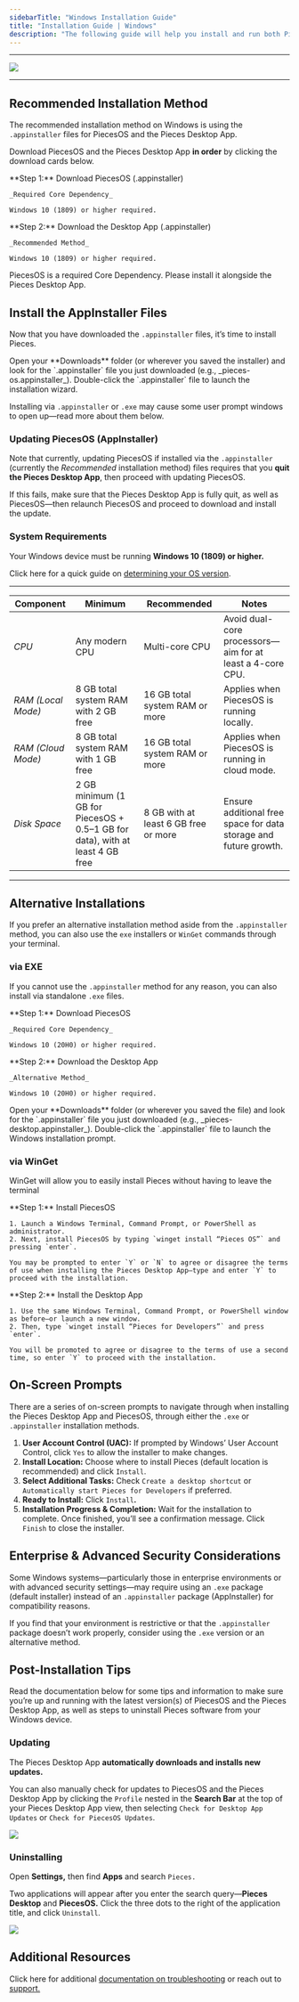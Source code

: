 ```yaml
---
sidebarTitle: "Windows Installation Guide"
title: "Installation Guide | Windows"
description: "The following guide will help you install and run both PiecesOS and the Pieces for Developers Desktop Application quickly and easily on your Windows device."
---
```


---

![](https://storage.googleapis.com/hashnode_product_documentation_assets/meet_pieces_assets/trimmed_windows_banner.png)

---

## Recommended Installation Method

The recommended installation method on Windows is using the `.appinstaller` files for PiecesOS and the Pieces Desktop App.

Download PiecesOS and the Pieces Desktop App **in order** by clicking the download cards below.

<CardGroup cols={2}>
  <Card title="Download — PiecesOS" href="https://builds.pieces.app/stages/production/appinstaller/os_server.appinstaller" img="/public/icons/windows.png">
    **Step 1:** Download PiecesOS (.appinstaller)

    _Required Core Dependency_

    Windows 10 (1809) or higher required.
  </Card>
  <Card title="Download — Pieces Desktop App" href="https://builds.pieces.app/stages/production/appinstaller/pieces_for_x.appinstaller" img="/public/icons/windows.png">
    **Step 2:** Download the Desktop App (.appinstaller)

    _Recommended Method_

    Windows 10 (1809) or higher required.
  </Card>
</CardGroup>

<Warning>
  PiecesOS is a required Core Dependency. Please install it alongside the Pieces Desktop App.
</Warning>

## Install the AppInstaller Files

Now that you have downloaded the `.appinstaller` files, it’s time to install Pieces.

<Steps>
  <Step title="Find Saved Location">
    Open your **Downloads** folder (or wherever you saved the installer) and look for the `.appinstaller` file you just downloaded (e.g., _pieces-os.appinstaller_).
  </Step>
  <Step title="Open the Installer">
    Double-click the `.appinstaller` file to launch the installation wizard.
  </Step>
</Steps>

Installing via `.appinstaller` or `.exe` may cause some user prompt windows to open up—read more about them below.

### Updating PiecesOS (AppInstaller)

Note that currently, updating PiecesOS if installed via the `.appinstaller` (currently the _Recommended_ installation method) files requires that you **quit the Pieces Desktop App**, then proceed with updating PiecesOS.

If this fails, make sure that the Pieces Desktop App is fully quit, as well as PiecesOS—then relaunch PiecesOS and proceed to download and install the update.

### System Requirements

Your Windows device must be running **Windows 10 (1809) or higher.**

Click here for a quick guide on [determining your OS version](https://docs.pieces.app/products/meet-pieces/troubleshooting/windows#checking-windows-version).

---

| **Component**      | **Minimum**                                                                    | **Recommended**                      | **Notes**                                                        |
| ------------------ | ------------------------------------------------------------------------------ | ------------------------------------ | ---------------------------------------------------------------- |
| _CPU_              | Any modern CPU                                                                 | Multi-core CPU                       | Avoid dual-core processors—aim for at least a 4-core CPU.        |
| _RAM (Local Mode)_ | 8 GB total system RAM with 2 GB free                                           | 16 GB total system RAM or more       | Applies when PiecesOS is running locally.                        |
| _RAM (Cloud Mode)_ | 8 GB total system RAM with 1 GB free                                           | 16 GB total system RAM or more       | Applies when PiecesOS is running in cloud mode.                  |
| _Disk Space_       | 2 GB minimum (1 GB for PiecesOS \+ 0.5–1 GB for data), with at least 4 GB free | 8 GB with at least 6 GB free or more | Ensure additional free space for data storage and future growth. |

---

## Alternative Installations

If you prefer an alternative installation method aside from the `.appinstaller` method, you can also use the `exe` installers or `WinGet` commands through your terminal.

### via EXE

If you cannot use the `.appinstaller` method for any reason, you can also install via standalone `.exe` files.

<CardGroup cols={2}>
  <Card title="Download — PiecesOS (EXE)" href="https://builds.pieces.app/stages/production/os_server/windows-exe/download?download=true&product=DOCUMENTATION_WEBSITE&_gl=1*h3r9du*_gcl_au*MTIwMTc3MzI1NS4xNzQxMDIwNzMx*_ga*MTE4MjM0Njk4MC4xNzQxMDIwNzMx*_ga_BVYEFRWCYX*MTc0MTc4OTgwNS40LjEuMTc0MTgwMjA0OS41OC4wLjA." img="/public/icons/windows.png">
    **Step 1:** Download PiecesOS

    _Required Core Dependency_

    Windows 10 (20H0) or higher required.
  </Card>
  <Card title="Download — Pieces Desktop App (EXE)" href="https://builds.pieces.app/stages/production/pieces_for_x/windows-exe/download?download=true&product=DOCUMENTATION_WEBSITE&_gl=1*1a9yqbf*_gcl_au*OTQ5NDE1NTA4LjE3Mzk0NjU4MzM.*_ga*MTI0OTgzMTMuMTcyNDA5ODQwNg..*_ga_BVYEFRWCYX*MTc0MDc4MjM4Mi44LjAuMTc0MDc4MjM4Mi42MC4wLjA." img="/public/icons/windows.png">
    **Step 2:** Download the Desktop App

    _Alternative Method_

    Windows 10 (20H0) or higher required.
  </Card>
</CardGroup>

<Steps>
  <Step title="Find Saved Location">
    Open your **Downloads** folder (or wherever you saved the file) and look for the `.appinstaller` file you just downloaded (e.g., _pieces-desktop.appinstaller_).
  </Step>
  <Step title="Open the Installer">
    Double-click the `.appinstaller` file to launch the Windows installation prompt.
  </Step>
</Steps>

### via WinGet

WinGet will allow you to easily install Pieces without having to leave the terminal

<CardGroup cols={2}>
  <Card title="WinGet — PiecesOS" img="/public/icons/wingetblue.webp">
    **Step 1:** Install PiecesOS

    1. Launch a Windows Terminal, Command Prompt, or PowerShell as administrator.
    2. Next, install PiecesOS by typing `winget install “Pieces OS”` and pressing `enter`.

    You may be prompted to enter `Y` or `N` to agree or disagree the terms of use when installing the Pieces Desktop App—type and enter `Y` to proceed with the installation.
  </Card>
  <Card title="WinGet — Pieces for Developers" img="/public/icons/wingetblue.webp">
    **Step 2:** Install the Desktop App

    1. Use the same Windows Terminal, Command Prompt, or PowerShell window as before—or launch a new window.
    2. Then, type `winget install “Pieces for Developers”` and press `enter`.

    You will be promoted to agree or disagree to the terms of use a second time, so enter `Y` to proceed with the installation.
  </Card>
</CardGroup>

## On-Screen Prompts

There are a series of on-screen prompts to navigate through when installing the Pieces Desktop App and PiecesOS, through either the `.exe` or `.appinstaller` installation methods.

1. **User Account Control (UAC):** If prompted by Windows’ User Account Control, click `Yes` to allow the installer to make changes.
2. **Install Location:** Choose where to install Pieces (default location is recommended) and click `Install`.
3. **Select Additional Tasks:** Check `Create a desktop shortcut` or `Automatically start Pieces for Developers` if preferred.
4. **Ready to Install:** Click `Install`**.**
5. **Installation Progress & Completion:** Wait for the installation to complete. Once finished, you’ll see a confirmation message. Click `Finish` to close the installer.

## Enterprise & Advanced Security Considerations

Some Windows systems—particularly those in enterprise environments or with advanced security settings—may require using an `.exe` package (default installer) instead of an `.appinstaller` package (AppInstaller) for compatibility reasons.

If you find that your environment is restrictive or that the `.appinstaller` package doesn’t work properly, consider using the `.exe` version or an alternative method.

## Post-Installation Tips

Read the documentation below for some tips and information to make sure you’re up and running with the latest version(s) of PiecesOS and the Pieces Desktop App, as well as steps to uninstall Pieces software from your Windows device.

### Updating

The Pieces Desktop App **automatically downloads and installs new updates.**

You can also manually check for updates to PiecesOS and the Pieces Desktop App by clicking the `Profile` nested in the **Search Bar** at the top of your Pieces Desktop App view, then selecting `Check for Desktop App Updates` or `Check for PiecesOS Updates`.

![](https://storage.googleapis.com/hashnode_product_documentation_assets/meet_pieces_assets/meet_pieces/get_started/windows/windows_check_pfd_for_updates.gif)

### Uninstalling

Open **Settings,** then find **Apps** and search `Pieces.`

Two applications will appear after you enter the search query—**Pieces Desktop** and **PiecesOS.** Click the three dots to the right of the application title, and click `Uninstall`.

![](https://storage.googleapis.com/hashnode_product_documentation_assets/meet_pieces_assets/meet_pieces/get_started/windows/uninstalling_on_windows.gif)

## Additional Resources

Click here for additional [documentation on troubleshooting](https://docs.pieces.app/products/meet-pieces/troubleshooting) or reach out to [support.](https://docs.pieces.app/products/support)